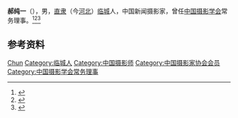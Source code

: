 '''郝纯一'''（{{bd|1922年|}}），男，[[直隶|直隶]]（今[[河北|河北]]）[[临城|临城]]人，中国新闻摄影家，曾任[[中国摄影学会|中国摄影学会]]常务理事。<ref>{{Cite book|title=中国近现代人物别名词典|author=徐为民编|publisher=沈阳出版社|year=1993|isbn=|location=沈阳|pages=}}</ref><ref>{{Cite book|title=中华当代文化名人大辞典|author=张品兴, 殷登祥, 陈有进等主编|publisher=中国广播电视出版社|year=1992|isbn=9787504315137|location=北京|pages=}}</ref><ref>{{Cite book|title=中国当代艺术界名人录|author=中国名人研究院编; 异天, 戈德主编|publisher=社会科学文献出版社|year=1993|isbn=|location=北京|pages=}}</ref>

== 参考资料 ==
{{reflist}}

{{中国人物小作品}}
{{Navboxes 
| title  = 郝纯一在[[中国摄影家协会|中国摄影家协会]]的职务
| list1  =
{{中国摄影学会第二届理事会}}
}}

{{Authority control}}
{{DEFAULTSORT:Hao郝}}
[[Category:郝姓|Chun]]
[[Category:临城人|Category:临城人]]
[[Category:中国摄影师|Category:中国摄影师]]
[[Category:中国摄影家协会会员|Category:中国摄影家协会会员]]
[[Category:中国摄影学会常务理事|Category:中国摄影学会常务理事]]